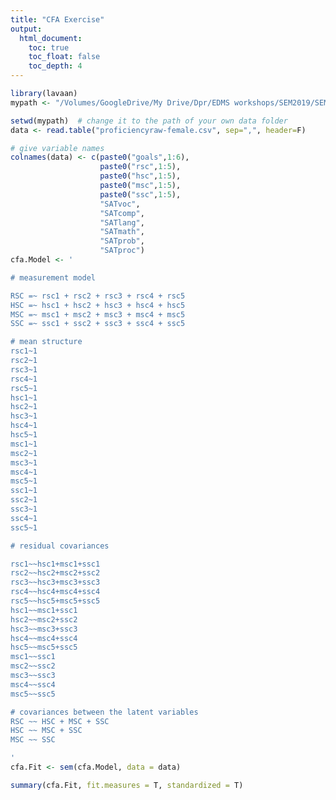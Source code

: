 ```yaml
---
title: "CFA Exercise"
output:
  html_document:
    toc: true
    toc_float: false
    toc_depth: 4
---
```


```r
library(lavaan)
mypath <- "/Volumes/GoogleDrive/My Drive/Dpr/EDMS workshops/SEM2019/SEM First Course Mplus 2019/Mplus Examples"
```

```r
setwd(mypath)  # change it to the path of your own data folder
data <- read.table("proficiencyraw-female.csv", sep=",", header=F)

# give variable names
colnames(data) <- c(paste0("goals",1:6), 
                    paste0("rsc",1:5), 
                    paste0("hsc",1:5), 
                    paste0("msc",1:5), 
                    paste0("ssc",1:5), 
                    "SATvoc", 
                    "SATcomp", 
                    "SATlang", 
                    "SATmath", 
                    "SATprob", 
                    "SATproc")
cfa.Model <- '

# measurement model

RSC =~ rsc1 + rsc2 + rsc3 + rsc4 + rsc5
HSC =~ hsc1 + hsc2 + hsc3 + hsc4 + hsc5
MSC =~ msc1 + msc2 + msc3 + msc4 + msc5
SSC =~ ssc1 + ssc2 + ssc3 + ssc4 + ssc5

# mean structure
rsc1~1
rsc2~1
rsc3~1
rsc4~1
rsc5~1
hsc1~1
hsc2~1
hsc3~1
hsc4~1
hsc5~1
msc1~1
msc2~1
msc3~1
msc4~1  
msc5~1
ssc1~1
ssc2~1
ssc3~1
ssc4~1
ssc5~1

# residual covariances

rsc1~~hsc1+msc1+ssc1
rsc2~~hsc2+msc2+ssc2
rsc3~~hsc3+msc3+ssc3
rsc4~~hsc4+msc4+ssc4
rsc5~~hsc5+msc5+ssc5
hsc1~~msc1+ssc1
hsc2~~msc2+ssc2
hsc3~~msc3+ssc3
hsc4~~msc4+ssc4
hsc5~~msc5+ssc5
msc1~~ssc1
msc2~~ssc2
msc3~~ssc3
msc4~~ssc4  
msc5~~ssc5

# covariances between the latent variables
RSC ~~ HSC + MSC + SSC
HSC ~~ MSC + SSC
MSC ~~ SSC

'
cfa.Fit <- sem(cfa.Model, data = data)

summary(cfa.Fit, fit.measures = T, standardized = T)

```

